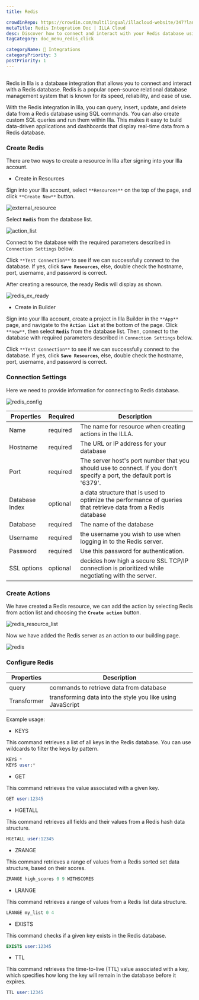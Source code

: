 ```yaml
---
title: Redis

crowdinRepo: https://crowdin.com/multilingual/illacloud-website/347?languages=en&filter=basic&value=0
metaTitle: Redis Integration Doc | ILLA Cloud
desc: Discover how to connect and interact with your Redis database using ILLA Cloud's database integration feature. Check out this guide for more details.
tagCategory: doc_menu_redis_click

categoryName: 🔨 Integrations
categoryPriority: 3
postPriority: 1
---
```


## <h2 hidden>What is Redis?</h2>

Redis in Illa is a database integration that allows you to connect and interact with a Redis database. Redis is a popular open-source relational database management system that is known for its speed, reliability, and ease of use.

With the Redis integration in Illa, you can query, insert, update, and delete data from a Redis database using SQL commands. You can also create custom SQL queries and run them within Illa. This makes it easy to build data-driven applications and dashboards that display real-time data from a Redis database.

### Create Redis

There are two ways to create a resource in Illa after signing into your Illa account.

- Create in Resources

Sign into your Illa account, select `**Resources**` on the top of the page, and click `**Create New**` button.

![external_resource](https://cdn.illacloud.com/official-website/img/docs/external_resource.png)

Select **`Redis`** from the database list.

![action_list](https://cdn.illacloud.com/official-website/img/docs/action_list.png)

Connect to the database with the required parameters described in `Connection Settings` below.

Click `**Test Connection**` to see if we can successfully connect to the database. If yes, click **`Save Resources`**, else, double check the hostname, port, username, and password is correct.

After creating a resource, the ready Redis will display as shown.

![redis_ex_ready](https://cdn.illacloud.com/official-website/img/docs/redis_ex_ready.png)

- Create in Builder

Sign into your Illa account, create a project in Illa Builder in the `**App**` page, and navigate to the **`Action List`** at the bottom of the page. Click `**new**`, then select **`Redis`** from the database list. Then, connect to the database with required parameters described in `Connection Settings` below.

Click `**Test Connection**` to see if we can successfully connect to the database. If yes, click **`Save Resources`**, else, double check the hostname, port, username, and password is correct.

### Connection Settings

Here we need to provide information for connecting to Redis database.

![redis_config](https://cdn.illacloud.com/official-website/img/docs/redis_config.png)

| Properties     | Required | Description                                                                                                            |
| -------------- | -------- | ---------------------------------------------------------------------------------------------------------------------- |
| Name           | required | The name for resource when creating actions in the ILLA.                                                               |
| Hostname       | required | The URL or IP address for your database                                                                                |
| Port           | required | The server host's port number that you should use to connect. If you don't specify a port, the default port is '6379'. |
| Database Index | optional | a data structure that is used to optimize the performance of queries that retrieve data from a Redis database          |
| Database       | required | The name of the database                                                                                               |
| Username       | required | the username you wish to use when logging in to the Redis server.                                                      |
| Password       | required | Use this password for authentication.                                                                                  |
| SSL options    | optional | decides how high a secure SSL TCP/IP connection is prioritized while negotiating with the server.                      |

### Create Actions

We have created a Redis resource, we can add the action by selecting Redis from action list and choosing the **`Create action`** button.

![redis_resource_list](https://cdn.illacloud.com/official-website/img/docs/redis_resource_list.png)

Now we have added the Redis server as an action to our building page.

![redis](https://cdn.illacloud.com/official-website/img/docs/redis.png)

### Configure Redis

| Properties  | Description                                                |
| ----------- | ---------------------------------------------------------- |
| query       | commands to retrieve data from database                    |
| Transformer | transforming data into the style you like using JavaScript |

Example usage:

- KEYS

This command retrieves a list of all keys in the Redis database. You can use wildcards to filter the keys by pattern.

```sql
KEYS *
KEYS user:*
```

- GET

This command retrieves the value associated with a given key.

```sql
GET user:12345
```

- HGETALL

This command retrieves all fields and their values from a Redis hash data structure.

```sql
HGETALL user:12345
```

- ZRANGE

This command retrieves a range of values from a Redis sorted set data structure, based on their scores.

```sql
ZRANGE high_scores 0 9 WITHSCORES
```

- LRANGE

This command retrieves a range of values from a Redis list data structure.

```sql
LRANGE my_list 0 4
```

- EXISTS

This command checks if a given key exists in the Redis database.

```sql
EXISTS user:12345
```

- TTL

This command retrieves the time-to-live (TTL) value associated with a key, which specifies how long the key will remain in the database before it expires.

```sql
TTL user:12345
```
